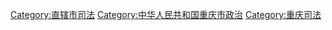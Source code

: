 [[Category:直辖市司法|Category:直辖市司法]]
[[Category:中华人民共和国重庆市政治|Category:中华人民共和国重庆市政治]]
[[Category:重庆司法|Category:重庆司法]]